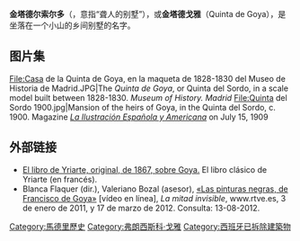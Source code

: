{{expand|time=2016-07-21T04:58:25+00:00}}
{{unreferenced|time=2016-07-21T04:58:25+00:00}}
'''金塔德尔索尔多'''（{{lang-es|Quinta del Sordo}}，意指“聋人的别墅”），或'''金塔德戈雅'''（Quinta de Goya），是坐落在一个小山的乡间别墅的名字。

== 图片集 ==
<gallery>
File:Casa de la Quinta de Goya, en la maqueta de 1828-1830 del Museo de Historia de Madrid.JPG|The ''Quinta de Goya'', or Quinta del Sordo, in a scale model built between 1828-1830. ''Museum of History. Madrid''
File:Quinta del Sordo 1900.jpg|Mansion of the heirs of Goya, in the Quinta del Sordo, c. 1900. Magazine ''[[La_Ilustración_Española_y_Americana|La Ilustración Española y Americana]]'' on July 15, 1909
</gallery>

== 外部链接 ==
{{Commons category|Quinta del Sordo}}
* [http://books.google.com/books?id=P8ArAAAAYAAJ&printsec=frontcover&hl=es#v=onepage&q&f=false El libro de Yriarte, original, de 1867, sobre Goya.] El libro clásico de Yriarte (en francés).
* Blanca Flaquer (dir.), Valeriano Bozal (asesor), [http://www.rtve.es/alacarta/videos/la-mitad-invisible/mitad-invisible-pinturas-negras-francisco-goya/1352111/ «Las pinturas negras, de Francisco de Goya»] [vídeo en línea], ''La mitad invisible'', www.rtve.es, 3 de enero de 2011, y 17 de marzo de 2012. Consulta: 13-08-2012.

{{coord|40.4115|N|3.7260|W|source:wikidata|display=title}}

[[Category:馬德里歷史|Category:馬德里歷史]]
[[Category:弗朗西斯科·戈雅|Category:弗朗西斯科·戈雅]]
[[Category:西班牙已拆除建築物|Category:西班牙已拆除建築物]]